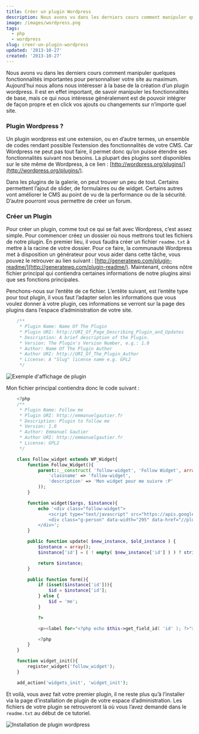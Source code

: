 ```yaml
---
title: Créer un plugin Wordpress
description: Nous avons vu dans les derniers cours comment manipuler quelques fonctionnalités importantes  pour personnaliser votre site au maximum. Aujourd’hui nous allons nous intéresser à la base de la création d’un plugin wordpress. Il est en effet important, de savoir manipuler les fonctionnalités de base, mais ce qui nous intéresse généralement est de pouvoir intégrer de façon propre et en click vos ajouts ou changements sur n’importe quel site.
image: /images/wordpress.png
tags:
  - php
  - wordpress
slug: creer-un-plugin-wordpress
updated: '2013-10-27'
created: '2013-10-27'
---
```


Nous avons vu dans les derniers cours comment manipuler quelques fonctionnalités importantes pour personnaliser votre site au maximum. Aujourd’hui nous allons nous intéresser à la base de la création d’un plugin wordpress. Il est en effet important, de savoir manipuler les fonctionnalités de base, mais ce qui nous intéresse généralement est de pouvoir intégrer de façon propre et en click vos ajouts ou changements sur n’importe quel site.

### Plugin Wordpress ?

Un plugin wordpress est une extension, ou en d’autre termes, un ensemble de codes rendant possible l’extension des fonctionnalités de votre CMS. Car Wordpress ne peut pas tout faire, il permet donc qu’on puisse étendre ses fonctionnalités suivant nos besoins. La plupart des plugins sont disponibles sur le site même de Wordpress, à ce lien : [http://wordpress.org/plugins/](http://wordpress.org/plugins/).

Dans les plugins de la galerie, on peut trouver un peu de tout. Certains permettent l’ajout de slider, de formulaires ou de widget. Certains autres vont améliorer le CMS au point de vu de la performance ou de la sécurité. D’autre pourront vous permettre de créer un forum.

### Créer un Plugin

Pour créer un plugin, comme tout ce qui se fait avec Wordpress, c’est assez simple. Pour commencer créez un dossier où nous mettrons tout les fichiers de notre plugin. En premier lieu, il vous faudra créer un fichier `readme.txt` à mettre à la racine de votre dossier. Pour ce faire, la communauté Wordpress met à disposition un générateur pour vous aider dans cette tâche, vous pouvez le retrouver au lien suivant : [http://generatewp.com/plugin-readme/](http://generatewp.com/plugin-readme/). Maintenant, créons nôtre fichier principal qui contiendra certaines informations de notre plugins ainsi que ses fonctions principales.

Penchons-nous sur l’entête de ce fichier. L’entête suivant, est l’entête type pour tout plugin, il vous faut l’adapter selon les informations que vous voulez donner à votre plugin, ces informations se verront sur la page des plugins dans l’espace d’administration de votre site.

```php
    /**
     * Plugin Name: Name Of The Plugin
     * Plugin URI: http://URI_Of_Page_Describing_Plugin_and_Updates
     * Description: A brief description of the Plugin.
     * Version: The Plugin's Version Number, e.g.: 1.0
     * Author: Name Of The Plugin Author
     * Author URI: http://URI_Of_The_Plugin_Author
     * License: A "Slug" license name e.g. GPL2
     */
```

![Exemple d'affichage de plugin](/images/creer-plugin-wordpress1.jpg)

Mon fichier principal contiendra donc le code suivant :

```php
    <?php
    /**
     * Plugin Name: Follow me
     * Plugin URI: http://emmanuelgautier.fr
     * Description: Plugin to follow me
     * Version: 1.0
     * Author: Emmanuel Gautier
     * Author URI: http://emmanuelgautier.fr
     * License: GPL2
     */

    class Follow_widget extends WP_Widget{
        function Follow_Widget(){
            parent::__construct( 'follow-widget', 'Follow Widget', array(
                'classname' => 'follow-widget',
                'description' => 'Mon widget pour me suivre :P'
            ));
        }

        function widget($args, $instance){
            echo '<div class="follow-widget">
                <script type="text/javascript" src="https://apis.google.com/js/plusone.js"></script>
                <div class="g-person" data-width="295" data-href="//plus.google.com/' . esc_attr( $instance['id'] ) . '" data-theme="dark" data-layout="landscape" data-rel="author"></div>
            </div>';
        }

        public function update( $new_instance, $old_instance ) {
            $instance = array();
            $instance['id'] = ( ! empty( $new_instance['id'] ) ) ? strip_tags( $new_instance['id'] ) : '';

            return $instance;
        }

        public function form(){
            if (isset($instance['id'])){
                $id = $instance['id'];
            } else {
                $id = 'me';
            }

            ?>

            <p><label for="<?php echo $this->get_field_id( 'id' ); ?>"><?php _e( 'ID Google+: ' ); ?></label><input id="<?php echo $this->get_field_id( 'id' ); ?>" name="<?php echo $this->get_field_name( 'id' ); ?>" type="text" value="<?php echo esc_attr( $id ); ?>" /></p>

            <?php
        }
    }

    function widget_init(){
        register_widget('follow_widget');
    }

    add_action('widgets_init', 'widget_init');
```

Et voilà, vous avez fait votre premier plugin, il ne reste plus qu’à l’installer via la page d’installation de plugin de votre espace d’administration. Les fichiers de votre plugin se retrouveront là où vous l’avez demandé dans le `readme.txt` au début de ce tutoriel.

![Installation de plugin wordpress](/images/creer-plugin-wordpress2.jpg)
